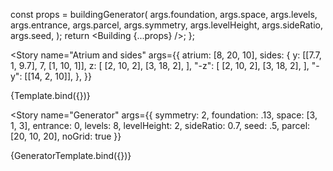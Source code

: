 
<Meta title="Building" component={Building} />

  const props = buildingGenerator(
    args.foundation,
    args.space,
    args.levels,
    args.entrance,
    args.parcel,
    args.symmetry,
    args.levelHeight,
    args.sideRatio,
    args.seed,
  );
  return <Building {...props} />;
};

<Story
  name="Atrium and sides"
  args={{
    atrium: [8, 20, 10],
    sides: {
      y: [[7.7, 1, 9.7], 7, [1, 10, 1]],
      z: [
        [2, 10, 2],
        [3, 18, 2],
      ],
      "-z": [
        [2, 10, 2],
        [3, 18, 2],
      ],
      "-y": [[14, 2, 10]],
    },
  }}
>
  {Template.bind({})}
</Story>

<Story
  name="Generator"
  args={{
    symmetry: 2,
    foundation: .13,
    space: [3, 1, 3],
    entrance: 0,
    levels: 8,
    levelHeight: 2,
    sideRatio: 0.7,
    seed: .5,
    parcel: [20, 10, 20],
    noGrid: true
  }}
>
  {GeneratorTemplate.bind({})}
</Story>


